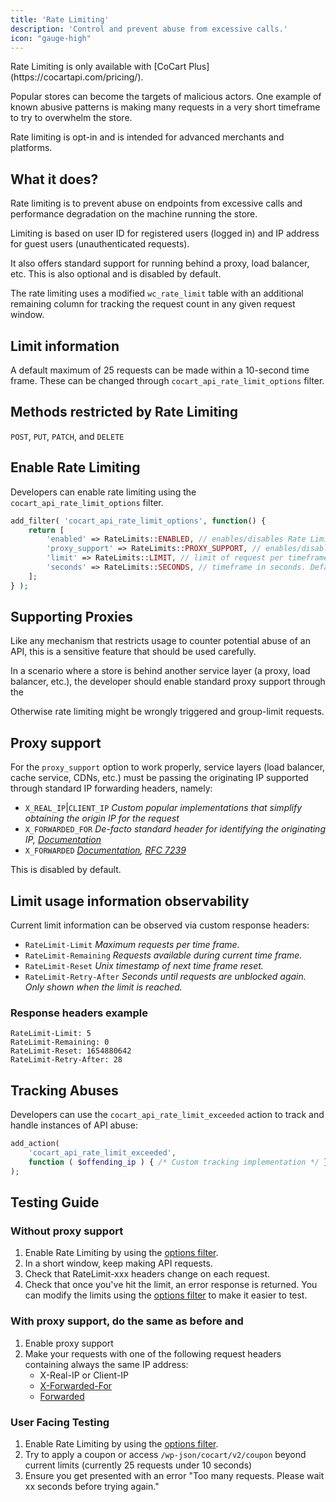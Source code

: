 ```yaml
---
title: 'Rate Limiting'
description: 'Control and prevent abuse from excessive calls.'
icon: "gauge-high"
---
```


<Note>
    Rate Limiting is only available with [CoCart Plus](https://cocartapi.com/pricing/).
</Note>

Popular stores can become the targets of malicious actors. One example of known abusive patterns is making many requests in a very short timeframe to try to overwhelm the store. 

<Info>
    Rate limiting is opt-in and is intended for advanced merchants and platforms.
</Info>

## What it does?

Rate limiting is to prevent abuse on endpoints from excessive calls and performance degradation on the machine running the store.

Limiting is based on user ID for registered users (logged in) and IP address for guest users (unauthenticated requests).

It also offers standard support for running behind a proxy, load balancer, etc. This is also optional and is disabled by default.

The rate limiting uses a modified `wc_rate_limit` table with an additional remaining column for tracking the request count in any given request window.

## Limit information

A default maximum of 25 requests can be made within a 10-second time frame. These can be changed through `cocart_api_rate_limit_options` filter.

## Methods restricted by Rate Limiting

`POST`, `PUT`, `PATCH`, and `DELETE`

## Enable Rate Limiting

Developers can enable rate limiting using the `cocart_api_rate_limit_options` filter.

```php
add_filter( 'cocart_api_rate_limit_options', function() {
	return [
		'enabled' => RateLimits::ENABLED, // enables/disables Rate Limiting. Default: false
		'proxy_support' => RateLimits::PROXY_SUPPORT, // enables/disables Proxy support. Default: false
		'limit' => RateLimits::LIMIT, // limit of request per timeframe. Default: 25
		'seconds' => RateLimits::SECONDS, // timeframe in seconds. Default: 10
	];
} );
```

## Supporting Proxies

Like any mechanism that restricts usage to counter potential abuse of an API, this is a sensitive feature that should be used carefully.

In a scenario where a store is behind another service layer (a proxy, load balancer, etc.), the developer should enable standard proxy support through the

Otherwise rate limiting might be wrongly triggered and group-limit requests.

## Proxy support

For the `proxy_support` option to work properly, service layers (load balancer, cache service, CDNs, etc.) must be passing the originating IP supported through standard IP forwarding headers, namely:

- `X_REAL_IP`|`CLIENT_IP` *Custom popular implementations that simplify obtaining the origin IP for the request*
- `X_FORWARDED_FOR` *De-facto standard header for identifying the originating IP, [Documentation](https://developer.mozilla.org/en-US/docs/Web/HTTP/Headers/X-Forwarded-For)*
- `X_FORWARDED` *[Documentation](https://developer.mozilla.org/en-US/docs/Web/HTTP/Headers/Forwarded), [RFC 7239](https://datatracker.ietf.org/doc/html/rfc7239)*

<Info>
    This is disabled by default.
</Info>

## Limit usage information observability

Current limit information can be observed via custom response headers:

- `RateLimit-Limit` *Maximum requests per time frame.*
- `RateLimit-Remaining` *Requests available during current time frame.*
- `RateLimit-Reset` *Unix timestamp of next time frame reset.*
- `RateLimit-Retry-After` *Seconds until requests are unblocked again. Only shown when the limit is reached.*

### Response headers example

```http
RateLimit-Limit: 5
RateLimit-Remaining: 0
RateLimit-Reset: 1654880642
RateLimit-Retry-After: 28
```

## Tracking Abuses

Developers can use the `cocart_api_rate_limit_exceeded` action to track and handle instances of API abuse: 

```php
add_action(
    'cocart_api_rate_limit_exceeded',
    function ( $offending_ip ) { /* Custom tracking implementation */ }
);
```

## Testing Guide

### Without proxy support

1. Enable Rate Limiting by using the [options filter](#enable-rate-limiting).
2. In a short window, keep making API requests.
3. Check that RateLimit-xxx headers change on each request.
4. Check that once you've hit the limit, an error response is returned. You can modify the limits using the [options filter](#enable-rate-limiting) to make it easier to test.

### With proxy support, do the same as before and

1. Enable proxy support
2. Make your requests with one of the following request headers containing always the same IP address:
    - X-Real-IP or Client-IP
    - [X-Forwarded-For](https://developer.mozilla.org/en-US/docs/Web/HTTP/Headers/X-Forwarded-For)
    - [Forwarded](https://developer.mozilla.org/en-US/docs/Web/HTTP/Headers/Forwarded)

### User Facing Testing

1. Enable Rate Limiting by using the [options filter](#enable-rate-limiting).
2. Try to apply a coupon or access `/wp-json/cocart/v2/coupon` beyond current limits (currently 25 requests under 10 seconds)
3. Ensure you get presented with an error "Too many requests. Please wait xx seconds before trying again."

